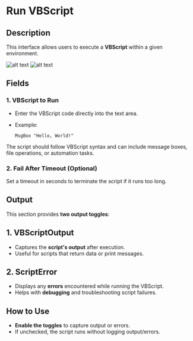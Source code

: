 # **Run VBScript**

## Description

This interface allows users to execute a **VBScript** within a given environment.

![alt text](../../../assets/scripting/run-vbscript.png)
![alt text](../../../assets/scripting/run-vbscript2.png)

## **Fields**

### **1. VBScript to Run**

- Enter the VBScript code directly into the text area.
- Example:

  ```vbscript
  MsgBox "Hello, World!"

The script should follow VBScript syntax and can include message boxes, file operations, or automation tasks.

### **2. Fail After Timeout (Optional)**

Set a timeout in seconds to terminate the script if it runs too long.

## **Output**

This section provides **two output toggles**:

## 1. VBScriptOutput

- Captures the **script's output** after execution.  
- Useful for scripts that return data or print messages.  

## 2. ScriptError

- Displays any **errors** encountered while running the VBScript.  
- Helps with **debugging** and troubleshooting script failures.  

## How to Use

- **Enable the toggles** to capture output or errors.  
- If unchecked, the script runs without logging output/errors.  